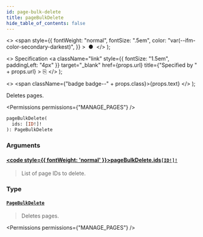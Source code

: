 ```yaml
---
id: page-bulk-delete
title: pageBulkDelete
hide_table_of_contents: false
---
```


  <>
    <span
      style={{
        fontWeight: "normal",
        fontSize: ".5em",
        color: "var(--ifm-color-secondary-darkest)",
      }}
    >
      &nbsp;●&nbsp;
    </span>
  </>
);

  <>
    Specification
    <a
      className="link"
      style={{ fontSize: "1.5em", paddingLeft: "4px" }}
      target="\_blank"
      href={props.url}
      title={"Specified by " + props.url}
    >
      ⎘
    </a>
  </>
);

  <>
    <span className={"badge badge--" + props.class}>{props.text}</span>
  </>
);

Deletes pages.

<Permissions permissions={"MANAGE_PAGES"} />

```graphql
pageBulkDelete(
  ids: [ID!]!
): PageBulkDelete
```

### Arguments

#### [<code style={{ fontWeight: 'normal' }}>pageBulkDelete.<b>ids</b></code>](#)<Bullet />[`[ID!]!`](../../../api-reference/miscellaneous/scalars/id) <Badge class="secondary" text="non-null"/> <Badge class="secondary" text="scalar"/> <Badge class="secondary" text="miscellaneous"/>

> List of page IDs to delete.

### Type

#### [`PageBulkDelete`](../../../api-reference/pages/objects/page-bulk-delete) <Badge class="secondary" text="object"/> <Badge class="secondary" text="pages"/>

> Deletes pages.

<Permissions permissions={"MANAGE_PAGES"} />

>

